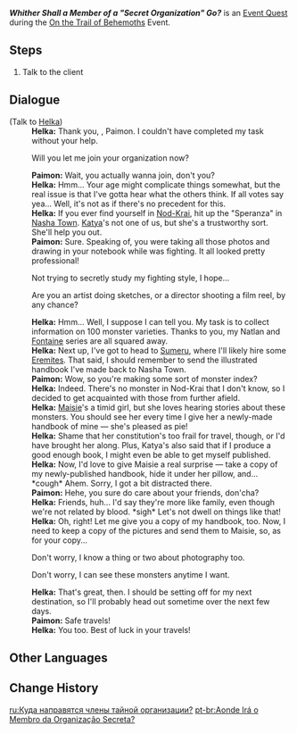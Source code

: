 {{Quest Infobox
|id            = 75507
|image         = Event Quest Whither Shall a Member of a Secret Organization Go?.png
|type          = World
|requirement   = Attempt all challenges<!-- do you even need to start the challenge? -->
|characters    = Helka; Paimon; Traveler
|startLocation = [[Tequemecan Valley]], [[Natlan]]
|region        = Natlan
|area          = Tequemecan Valley
|subarea       = <!-- N/A -->
|prev          = Why Did a Member of a "Secret Organization" Come Here?
|rewards       = Helka's Notes*1;Mora*10,000;Adventurer's Experience*4
|otherRewards  = 
|event_name    = On the Trail of Behemoths
}}
'''''Whither Shall a Member of a "Secret Organization" Go?''''' is an [[Event Quest]] during the [[On the Trail of Behemoths]] Event.

==Steps==
# Talk to the client

==Dialogue==
{{Quest Description|You've completed the commission, but some questions remain...}}
{{Dialogue Start}}
;(Talk to [[Helka]])
:'''Helka:''' Thank you, {{Traveler}}, Paimon. I couldn't have completed my task without your help.
:{{DIcon}} Will you let me join your organization now?
:'''Paimon:''' Wait, you actually wanna join, don't you?
:'''Helka:''' Hmm... Your age might complicate things somewhat, but the real issue is that I've gotta hear what the others think. If all votes say yea... Well, it's not as if there's no precedent for this.
:'''Helka:''' If you ever find yourself in [[Nod-Krai]], hit up the "Speranza" in [[Nasha Town]]. [[Katya]]'s not one of us, but she's a trustworthy sort. She'll help you out.
:'''Paimon:''' Sure. Speaking of, you were taking all those photos and drawing in your notebook while {{Traveler}} was fighting. It all looked pretty professional!
:{{DIcon}} Not trying to secretly study my fighting style, I hope...
:{{DIcon}} Are you an artist doing sketches, or a director shooting a film reel, by any chance?
:'''Helka:''' Hmm... Well, I suppose I can tell you. My task is to collect information on 100 monster varieties. Thanks to you, my Natlan and [[Fontaine]] series are all squared away.
:'''Helka:''' Next up, I've got to head to [[Sumeru]], where I'll likely hire some [[Eremites]]. That said, I should remember to send the illustrated handbook I've made back to Nasha Town.
:'''Paimon:''' Wow, so you're making some sort of monster index?
:'''Helka:''' Indeed. There's no monster in Nod-Krai that I don't know, so I decided to get acquainted with those from further afield.
:'''Helka:''' [[Maisie]]'s a timid girl, but she loves hearing stories about these monsters. You should see her every time I give her a newly-made handbook of mine &mdash; she's pleased as pie!
:'''Helka:''' Shame that her constitution's too frail for travel, though, or I'd have brought her along. Plus, Katya's also said that if I produce a good enough book, I might even be able to get myself published.
:'''Helka:''' Now, I'd love to give Maisie a real surprise &mdash; take a copy of my newly-published handbook, hide it under her pillow, and... *cough* Ahem. Sorry, I got a bit distracted there.
:'''Paimon:''' Hehe, you sure do care about your friends, don'cha?
:'''Helka:''' Friends, huh... I'd say they're more like family, even though we're not related by blood. *sigh* Let's not dwell on things like that!
:'''Helka:''' Oh, right! Let me give you a copy of my handbook, too. Now, I need to keep a copy of the pictures and send them to Maisie, so, as for your copy...
:{{DIcon}} Don't worry, I know a thing or two about photography too.
:{{DIcon}} Don't worry, I can see these monsters anytime I want.
:'''Helka:''' That's great, then. I should be setting off for my next destination, so I'll probably head out sometime over the next few days.
:'''Paimon:''' Safe travels!
:'''Helka:''' You too. Best of luck in your travels!
{{Dialogue End}}

==Other Languages==
{{Other Languages
|en       = Whither Shall a Member of a "Secret Organization" Go?
|zhs      = 「秘密组织」的成员将要去向何方
|zhs_rm   = 
|zht      = 「秘密組織」的成員將要去向何方
|zht_rm   = 
|zh_tl    = 
|ja       = 「秘密組織」の目指す場所？
|ja_rm    = 
|ja_tl    = 
|ko       = 「비밀 조직」의 행방
|ko_tl    = 
|es       = ¿Cuál es el destino de los miembros de la organización secreta?
|es_tl    = What is the Fate of the Members of the Secret Organization?
|fr       = Où est passé le membre de l'organisation secrète ?
|fr_tl    = Where Did the Member of the Secret Organization Go?
|ru       = Куда направятся члены тайной организации?
|ru_tl    = 
|th       = สมาชิกของ "องค์กรลับ" จะไปที่แห่งไหน
|th_rm    = 
|th_tl    = 
|vi       = Thành Viên "Tổ Chức Bí Mật" Sẽ Đi Về Đâu?
|vi_tl    = 
|de       = Wohin führt wohl der Weg des Mitglieds der geheimen Organisation?
|de_tl    = 
|id       = Ke Manakah Anggota "Organisasi Rahasia" Akan Bertolak?
|id_tl    = 
|pt       = Aonde Irá o Membro da Organização Secreta?
|pt_tl    = 
|tr       = "Gizli Organizasyon" Üyeleri Nereye Gider?
|tr_tl    = 
|it       = Dove mai potrebbe andare un membro di "un'organizzazione segreta"?
|it_tl    = 
}}

==Change History==
{{Change History|5.3}}

[[ru:Куда направятся члены тайной организации?]]
[[pt-br:Aonde Irá o Membro da Organização Secreta?]]